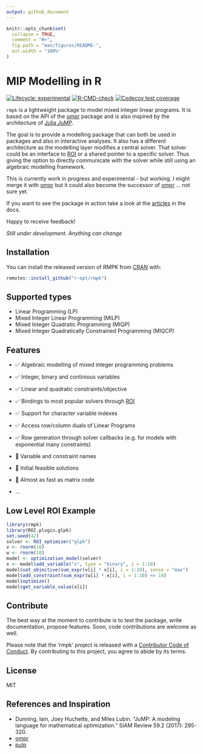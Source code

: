 ```yaml
---
output: github_document
---
```


<!-- README.md is generated from README.Rmd. Please edit that file -->

```r
knitr::opts_chunk$set(
  collapse = TRUE,
  comment = "#>",
  fig.path = "man/figures/README-",
  out.width = "100%"
)
```
# MIP Modelling in R

<!-- badges: start -->
[![Lifecycle: experimental](https://img.shields.io/badge/lifecycle-experimental-orange.svg)](https://www.tidyverse.org/lifecycle/#experimental)
[![R-CMD-check](https://github.com/r-opt/rmpk/workflows/R-CMD-check/badge.svg)](https://github.com/r-opt/rmpk/actions)
[![Codecov test coverage](https://codecov.io/gh/r-opt/rmpk/branch/master/graph/badge.svg)](https://app.codecov.io/gh/r-opt/rmpk?branch=master)
<!-- badges: end -->

`rmpk` is a lightweight package to model mixed integer linear programs. It is based on the API of the [ompr](https://github.com/dirkschumacher/ompr) package and is also inspired by the architecture of [Julia JuMP](https://github.com/JuliaOpt/JuMP.jl).

The goal is to provide a modelling package that can both be used in packages and also in interactive analyses. It also has a different architecture as the modelling layer modifies a central solver. That solver could be an interface to [ROI](https://CRAN.R-project.org/package=ROI) or a shared pointer to a specific solver. Thus giving the option to directly communicate with the solver while still using an algebraic modelling framework.

This is currently work in progress and experimental - but working. I might merge it with [ompr](https://github.com/dirkschumacher/ompr) but it could also become the successor of [ompr](https://github.com/dirkschumacher/ompr) ... not sure yet.

If you want to see the package in action take a look at the [articles](https://r-opt.github.io/rmpk/) in the docs.

Happy to receive feedback!

_Still under development. Anything can change_

## Installation

You can install the released version of RMPK from [CRAN](https://CRAN.R-project.org) with:

``` r
remotes::install_github("r-opt/rmpk")
```

## Supported types

* Linear Programming (LP)
* Mixed Integer Linear Programming (MILP)
* Mixed Integer Quadratic Programming (MIQP)
* Mixed Integer Quadratically Constrained Programming (MIQCP)

## Features

* ✅ Algebraic modelling of mixed integer programming problems
* ✅ Integer, binary and continious variables
* ✅ Linear and quadratic constraints/objective
* ✅ Bindings to most popular solvers through [ROI](https://CRAN.R-project.org/package=ROI)
* ✅ Support for character variable indexes
* ✅ Access row/column duals of Linear Programs
* ✅ Row generation through solver callbacks (e.g. for models with exponential many constraints)

* 🚧 Variable and constraint names
* 🚧 Initial feasible solutions
* 🚧 Almost as fast as matrix code
* ...

## Low Level ROI Example

```r
library(rmpk)
library(ROI.plugin.glpk)
set.seed(42)
solver <- ROI_optimizer("glpk")
v <- rnorm(10)
w <- rnorm(10)
model <- optimization_model(solver)
x <- model$add_variable("x", type = "binary", i = 1:10)
model$set_objective(sum_expr(v[i] * x[i], i = 1:10), sense = "max")
model$add_constraint(sum_expr(w[i] * x[i], i = 1:10) <= 10)
model$optimize()
model$get_variable_value(x[i])
```

## Contribute

The best way at the moment to contribute is to test the package, write documentation, propose features. Soon, code contributions are welcome as well.

Please note that the 'rmpk' project is released with a
[Contributor Code of Conduct](CODE_OF_CONDUCT.md).
By contributing to this project, you agree to abide by its terms.

## License

MIT

## References and Inspiration

* Dunning, Iain, Joey Huchette, and Miles Lubin. "JuMP: A modeling language for mathematical optimization." SIAM Review 59.2 (2017): 295-320.
* [ompr](https://github.com/dirkschumacher/ompr)
* [pulp](https://github.com/coin-or/pulp)
